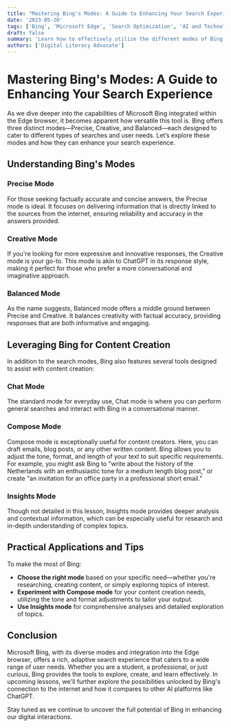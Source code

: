 ```yaml
---
title: "Mastering Bing's Modes: A Guide to Enhancing Your Search Experience"
date: '2023-05-20'
tags: ['Bing', 'Microsoft Edge', 'Search Optimization', 'AI and Technology']
draft: false
summary: 'Learn how to effectively utilize the different modes of Bing to optimize your search results. This guide delves into the functionalities of chat, compose, and insights modes, helping you choose the right one for your needs.'
authors: ['Digital Literacy Advocate']
---
```


# Mastering Bing's Modes: A Guide to Enhancing Your Search Experience

As we dive deeper into the capabilities of Microsoft Bing integrated within the Edge browser, it becomes apparent how versatile this tool is. Bing offers three distinct modes—Precise, Creative, and Balanced—each designed to cater to different types of searches and user needs. Let’s explore these modes and how they can enhance your search experience.

## Understanding Bing's Modes

### Precise Mode

For those seeking factually accurate and concise answers, the Precise mode is ideal. It focuses on delivering information that is directly linked to the sources from the internet, ensuring reliability and accuracy in the answers provided.

### Creative Mode

If you're looking for more expressive and innovative responses, the Creative mode is your go-to. This mode is akin to ChatGPT in its response style, making it perfect for those who prefer a more conversational and imaginative approach.

### Balanced Mode

As the name suggests, Balanced mode offers a middle ground between Precise and Creative. It balances creativity with factual accuracy, providing responses that are both informative and engaging.

## Leveraging Bing for Content Creation

In addition to the search modes, Bing also features several tools designed to assist with content creation:

### Chat Mode

The standard mode for everyday use, Chat mode is where you can perform general searches and interact with Bing in a conversational manner.

### Compose Mode

Compose mode is exceptionally useful for content creators. Here, you can draft emails, blog posts, or any other written content. Bing allows you to adjust the tone, format, and length of your text to suit specific requirements. For example, you might ask Bing to "write about the history of the Netherlands with an enthusiastic tone for a medium length blog post," or create "an invitation for an office party in a professional short email."

### Insights Mode

Though not detailed in this lesson, Insights mode provides deeper analysis and contextual information, which can be especially useful for research and in-depth understanding of complex topics.

## Practical Applications and Tips

To make the most of Bing:
- **Choose the right mode** based on your specific need—whether you're researching, creating content, or simply exploring topics of interest.
- **Experiment with Compose mode** for your content creation needs, utilizing the tone and format adjustments to tailor your output.
- **Use Insights mode** for comprehensive analyses and detailed exploration of topics.

## Conclusion

Microsoft Bing, with its diverse modes and integration into the Edge browser, offers a rich, adaptive search experience that caters to a wide range of user needs. Whether you are a student, a professional, or just curious, Bing provides the tools to explore, create, and learn effectively. In upcoming lessons, we'll further explore the possibilities unlocked by Bing's connection to the internet and how it compares to other AI platforms like ChatGPT.

Stay tuned as we continue to uncover the full potential of Bing in enhancing our digital interactions.
